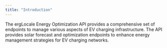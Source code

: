 ```yaml
---
title: "Introduction"
---
```


The ergLocale Energy Optimization API provides a comprehensive set of endpoints to manage various aspects of EV charging infrastructure. The API provides solar forecast and optimization endpoints to enhance energy management strategies for EV charging networks.
